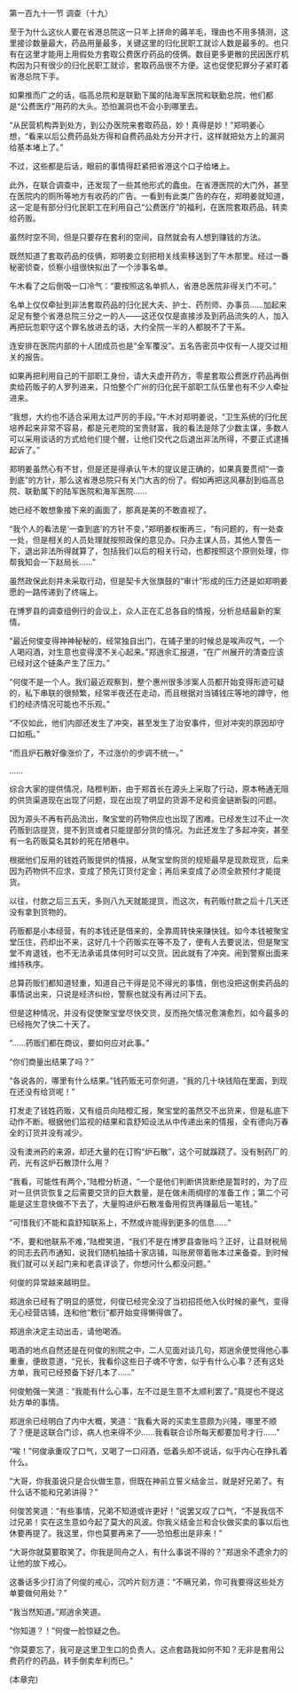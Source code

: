 

第一百九十一节 调查（十九）

至于为什么这伙人要在省港总院这一只羊上拼命的薅羊毛，理由也不用多猜测，这里接诊数量最大，药品用量最多，关键这里的归化民职工就诊人数是最多的。也只有在这里才能用上用假处方套取公费医疗药品的伎俩。数目更多更散的民因医疗机构因为只有很少的归化民职工就诊，套取药品很不方便。这也促使犯罪分子紧盯着省港总院下手。

如果推而广之的话，临高总院和是联勤下属的陆海军医院和联勤总院，他们都是“公费医疗”用药的大头。恐怕漏洞也不会小到哪里去。

“从民营机构弄到处方，到公办医院来套取药品，妙！真得是妙！”郑明姜心想，“看来以后公费药品处方得和自费药品处方分开才行，这样就把处方上的漏洞给基本堵上了。”

不过，这些都是后话，眼前的事情得赶紧把省港这个口子给堵上。

此外，在联合调查中，还发现了一些其他形式的蠹虫。在省港医院的大门外，甚至在医院内的厕所等地方有收药的广告。一看到有此类广告的存在，郑明姜就知道，这一定是有部分归化民职工在利用自己“公费医疗”的福利，在医院套取药品，转卖给药贩。

虽然时空不同，但是只要存在套利的空间，自然就会有人想到赚钱的方法。

既然知道了套取药品的伎俩，郑明姜立刻把相关线索移送到了午木那里。经过一番秘密侦查，侦察小组很快拟出了一个涉事名单。

午木看了之后倒吸一口冷气：“要按照这名单抓人，省港总医院非得关门不可。”

名单上仅仅牵扯到非法套取药品的归化民大夫、护士、药剂师、办事员……加起来足足有整个省港总院三分之一的人――这还仅仅是直接涉及到药品流失的人，加入再把玩忽职守这个罪名放进去的话，大约全院一半的人都脱不了干系。

连安排在医院内部的十人团成员也是“全军覆没”。五名告密员中仅有一人提交过相关的报告。

如果再把利用自己的干部职工身份，请大夫虚开药方，零星套取公费医疗药品再倒卖给药贩子的人罗列进来，只怕整个广州的归化民干部职工队伍里也有不少人牵扯进来。

“我想，大约也不适合采用太过严厉的手段。”午木对郑明姜说，“卫生系统的归化民培养起来非常不容易，都是元老院的宝贵财富，我的看法是除了少数主谋，多数人可以采用谈话的方式给他们提个醒，让他们交代之后退出非法所得，不要正式逮捕起诉了。”

郑明姜虽然心有不甘，但是还是得承认午木的提议是正确的，如果真要贯彻“一查到底”的方针，那么这省港总院只有关门大吉的份了。假如再把这风暴刮到临高总院、联勤属下的陆军医院和海军医院……

她已经不敢想象接下来的画面了，那真是美的不敢直视了。

“我个人的看法是‘一查到底’的方针不变，”郑明姜权衡再三，“有问题的，有一处查一处，但是相关的人员处理就按照政保的意见办。只办主谋人员，其他人警告一下，退出非法所得就算了，包括我们以后的相关行动，也都按照这个原则处理，你帮我知会一下赵局长……”

虽然政保此刻并未采取行动，但是契卡大张旗鼓的“审计”形成的压力还是如郑明姜愿的一路传递到了终端上。

在博罗县的调查组例行的会议上，众人正在汇总各自的情报，分析总结最新的案情。

“最近何俊变得神神秘秘的，经常独自出门，在铺子里的时候总是唉声叹气，一个人喝闷酒，对生意也变得漠不关心起来。”郑逍余汇报道，“在广州展开的清查应该已经对这个链条产生了压力。”

“何俊不是一个人。我们最近观察到，整个惠州很多涉案人员都开始变得形迹可疑的，私下串联的很频繁，经常半夜还在走动，而且根据对当铺钱庄等地的蹲守，他们的经济情况可能也不乐观。”

“不仅如此，他们内部还发生了冲突，甚至发生了治安事件，但对冲突的原因却守口如瓶。”

“而且炉石散好像涨价了，不过涨价的步调不统一。”

……

综合大家的提供情况，陆橙判断，由于郑首长在源头上采取了行动，原本畅通无阻的供货渠道现在出现了问题，现在出现了明显的货源不足和资金链断裂的问题。

因为源头不再有药品流出，聚宝堂的药物供应也出现了困难。已经发生过不止一次药贩到店提货，提不到货或者只能提部分货的情况。为此还发生了多起冲突，甚至有一名药贩莫名其妙的死在陋巷中。

根据他们反用的钱姓药贩提供的情报，从聚宝堂购货的规矩最早是现款现货，后来因为药物供不应求，变成了预先订货付定金；再后来变成了必须全款预付才能提货。

以往，付款之后三五天，多则八九天就能提货，而这次，有药贩付款之后十几天还没有拿到货物的。

药贩都是小本经营，有的本钱还是借来的，全靠周转快来赚快钱。如今本钱被聚宝堂压住，药却出不来，这好几十个药贩实在等不及了，便有人去要说法，但是聚宝堂不肯退钱，也不无法承诺具体何时可以交货。因此就有了冲突。闹到警察出面来维持秩序。

总算药贩们都知道轻重，知道自己干得是见不得光的事情，倒也没把这倒卖药品的事情说出来，只说是经济纠纷，警察也就没有再过问下去。

但是这种情况，并没有促使聚宝堂尽快交货，反而拖欠情况愈演愈烈，如今最多的已经拖欠了快二十天了。

“……药贩们都在商议，要如何应对此事。”

“你们商量出结果了吗？”

“各说各的，哪里有什么结果。”钱药贩无可奈何道，“我的几十块钱陷在里面，到现在还没有给货呢！”

打发走了钱姓药贩，又有组员向陆橙汇报，聚宝堂的虽然交不出货来，但是私底下动作不断。根据他们监视的结果和袁舒知设法从中传递出来的情报，全有德向万春全的订货并没有减少。

没有澳洲药的来源，却还大量的在订购“炉石散”，这个可就蹊跷了。没有制药厂的药，光有这炉石散顶什么用？

“我看，可能性有两个，”陆橙分析道，“一个是他们判断供货断绝是暂时的，为了应对一旦供货恢复之后需要交货的巨大数量，是在做未雨绸缪的准备工作；第二个可能是这生意快做不下去了，大量购进炉石散准备用假货再赚最后一笔钱。”

“可惜我们不能和袁舒知联系上，不然或许能得到更多的信息……”

“不，要和他联系不难，”陆橙笑道，“我们不是在博罗县查账吗？正好，让县财税局的同志去药市通知，说我们随机抽插十家店铺，叫账房带着账本过来备查。到时候我们就可以关起门来和老袁详谈了，你想问什么都没问题。”

何俊的异常越来越明显。

郑逍余已经有了明显的感觉，何俊已经完全没了当初招揽他入伙时候的豪气，变得无心经营店铺，连和他“敷衍”都开始变得懒得做了。

郑逍余决定主动出击，请他喝酒。

喝酒的地点自然还是在何俊的别院之中，二人见面对谈几句，郑逍余便觉得他心事重重，便故意道，“兄长，我看伱这些日子魂不守舍，似乎有什么心事？还有这处方单，我可已经预备下好几本了……”

何俊勉强一笑道：“我能有什么心事，左不过是生意不太顺利罢了。”竟提也不提这处方单的事情。

郑逍余已经明白了内中大概，笑道：“我看大哥的买卖生意颇为兴隆，哪里不顺了？便是这联合门诊，病人也来得不少……我看联合诊所每天都要加号才行……”

“唉！”何俊承重叹了口气，又喝了一口闷酒，低着头却不说话，似乎内心在挣扎着什么。

“大哥，你我虽说只是合伙做生意，但既在神前立誓义结金兰，就是好兄弟了。有什么话不能和兄弟讲得？”

何俊苦笑道：“有些事情，兄弟不知道或许更好！”说罢又叹了口气，“不是我信不过兄弟！实在这生意如今起了莫大的风波。你我义结金兰和合伙做买卖的事以后也休要再提了。我这里，你也莫要再来了――恐怕惹出是非来！”

“大哥你就莫要取笑了。你我是同舟之人，有什么事说不得的？”郑逍余不遗余力的让他的放下戒心。

这番话多少打消了何俊的戒心，沉吟片刻方道：“不瞒兄弟，你可我要得这些处方单要做何用处？”

“我当然知道。”郑逍余笑道。

“你知道？！”何俊一脸惊疑之色。

“你莫要忘了，我可是这里卫生口的负责人。这点套路我如何不知？无非是套用公费药疗的药品，转手倒卖牟利而已。”

(本章完)

